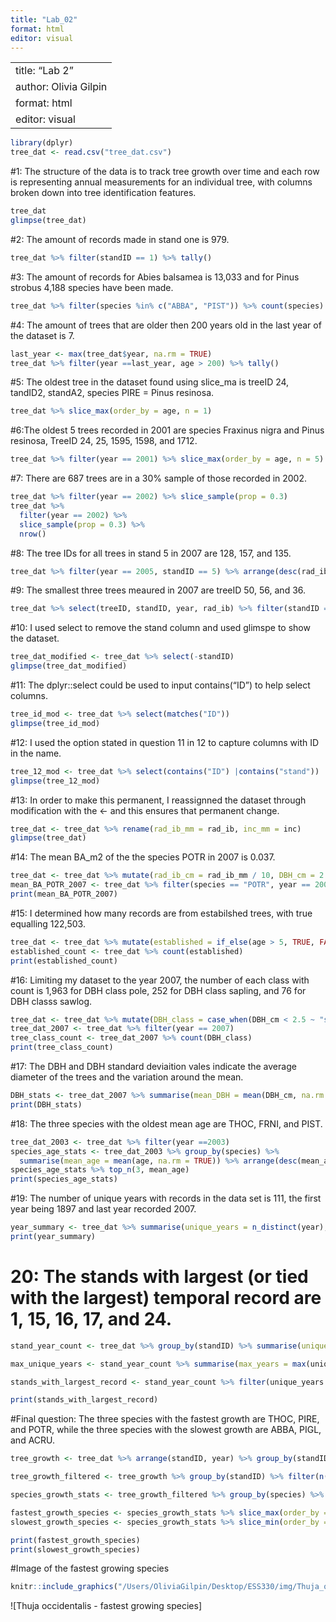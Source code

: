 ```yaml
---
title: "Lab_02"
format: html
editor: visual
---
```


---
title: "Lab 2"
author: Olivia Gilpin
format: html
editor: visual
---

```r
library(dplyr)
tree_dat <- read.csv("tree_dat.csv")
```

#1: The structure of the data is to track tree growth over time and each row is representing annual measurements for an individual tree, with columns broken down into tree identification features. 
```r
tree_dat
glimpse(tree_dat)
```

#2: The amount of records made in stand one is 979. 
```r
tree_dat %>% filter(standID == 1) %>% tally()
```
#3: The amount of records for Abies balsamea is 13,033 and for Pinus strobus 4,188 species have been made. 
```r
tree_dat %>% filter(species %in% c("ABBA", "PIST")) %>% count(species)
```
#4: The amount of trees that are older then 200 years old in the last year of the dataset is 7. 
```r
last_year <- max(tree_dat$year, na.rm = TRUE)
tree_dat %>% filter(year ==last_year, age > 200) %>% tally()
```
#5: The oldest tree in the dataset found using slice_ma is treeID 24, tandID2, standA2, species PIRE = Pinus resinosa. 
```r
tree_dat %>% slice_max(order_by = age, n = 1)
```
#6:The oldest 5 trees recorded in 2001 are species Fraxinus nigra and Pinus resinosa, TreeID 24, 25, 1595, 1598, and 1712. 
```r
tree_dat %>% filter(year == 2001) %>% slice_max(order_by = age, n = 5)
```
#7: There are 687 trees are in a 30% sample of those recorded in 2002. 
```r
tree_dat %>% filter(year == 2002) %>% slice_sample(prop = 0.3) 
tree_dat %>% 
  filter(year == 2002) %>% 
  slice_sample(prop = 0.3) %>% 
  nrow()
```
#8: The tree IDs for all trees in stand 5 in 2007 are 128, 157, and 135. 
```r
tree_dat %>% filter(year == 2005, standID == 5) %>% arrange(desc(rad_ib)) %>% slice_head(n = 3)
```


#9: The smallest three trees meaured in 2007 are treeID 50, 56, and 36. 
```r
tree_dat %>% select(treeID, standID, year, rad_ib) %>% filter(standID == 3, year == 2007) %>% slice_min(order_by = rad_ib, n = 3)
```
#10: I used select to remove the stand column and used glimspe to show the dataset.

```r
tree_dat_modified <- tree_dat %>% select(-standID)
glimpse(tree_dat_modified)
```
#11: The dplyr::select could be used to input contains("ID") to help select columns. 
```r
tree_id_mod <- tree_dat %>% select(matches("ID"))
glimpse(tree_id_mod)
```
#12: I used the option stated in question 11 in 12 to capture columns with ID in the name. 
```r
tree_12_mod <- tree_dat %>% select(contains("ID") |contains("stand"))
glimpse(tree_12_mod)
```
#13: In order to make this permanent, I reassignned the dataset through modification with the <- and this ensures that permanent change. 
```r
tree_dat <- tree_dat %>% rename(rad_ib_mm = rad_ib, inc_mm = inc)
glimpse(tree_dat)
```
#14: The mean BA_m2 of the the species POTR in 2007 is 0.037. 
```r
tree_dat <- tree_dat %>% mutate(rad_ib_cm = rad_ib_mm / 10, DBH_cm = 2 * rad_ib_cm, BA_m2 = 0.00007854 * (DBH_cm^2))
mean_BA_POTR_2007 <- tree_dat %>% filter(species == "POTR", year == 2007) %>% summarise(mean_BA_POTR_2007 = mean(BA_m2, na.rm = TRUE))
print(mean_BA_POTR_2007)
```
#15: I determined how many records are from estabilshed trees, with true equalling 122,503. 
```r
tree_dat <- tree_dat %>% mutate(established = if_else(age > 5, TRUE, FALSE))
established_count <- tree_dat %>% count(established)
print(established_count)
```
#16: Limiting my dataset to the year 2007, the number of each class with count is 1,963 for DBH class pole, 252 for DBH class sapling, and 76 for DBH classs sawlog. 
```r
tree_dat <- tree_dat %>% mutate(DBH_class = case_when(DBH_cm < 2.5 ~ "seedling", DBH_cm >= 2.5 & DBH_cm < 10 ~ "sapling", DBH_cm >= 10 & DBH_cm < 30 ~ "pole", DBH_cm >= 30 ~ "sawlog"))
tree_dat_2007 <- tree_dat %>% filter(year == 2007)
tree_class_count <- tree_dat_2007 %>% count(DBH_class)
print(tree_class_count)
```
#17: The DBH and DBH standard deviaition vales indicate the average diameter of the trees and the variation around the mean. 
```r
DBH_stats <- tree_dat_2007 %>% summarise(mean_DBH = mean(DBH_cm, na.rm = TRUE), sd_DBH = sd(DBH_cm, na.rm = TRUE))
print(DBH_stats)
```
#18: The three species with the oldest mean age are THOC, FRNI, and PIST. 

```r
tree_dat_2003 <- tree_dat %>% filter(year ==2003)
species_age_stats <- tree_dat_2003 %>% group_by(species) %>%
  summarise(mean_age = mean(age, na.rm = TRUE)) %>% arrange(desc(mean_age))
species_age_stats %>% top_n(3, mean_age)
print(species_age_stats)
```
#19: The number of unique years with records in the data set is 111, the first  year being 1897 and last year recorded 2007.
```r
year_summary <- tree_dat %>% summarise(unique_years = n_distinct(year), first_year = min(year, na.rm = TRUE), last_year = max(year, na.rm = TRUE))
print(year_summary)
```
# 20: The stands with largest (or tied with the largest) temporal record are 1, 15, 16, 17, and 24. 
```r
stand_year_count <- tree_dat %>% group_by(standID) %>% summarise(unique_years = n_distinct(year)) %>% ungroup()

max_unique_years <- stand_year_count %>% summarise(max_years = max(unique_years)) %>% pull(max_years)

stands_with_largest_record <- stand_year_count %>% filter(unique_years == max_unique_years)

print(stands_with_largest_record)
```
#Final question: The three species with the fastest growth are THOC, PIRE, and POTR, while the three species with the slowest growth are ABBA, PIGL, and ACRU.
```r
tree_growth <- tree_dat %>% arrange(standID, year) %>% group_by(standID) %>% mutate(annual_growth = DBH_cm - lag(DBH_cm)) %>% filter(!is.na(annual_growth))

tree_growth_filtered <- tree_growth %>% group_by(standID) %>% filter(n() >= 10)

species_growth_stats <- tree_growth_filtered %>% group_by(species) %>% summarise(avg_annual_growth = mean(annual_growth, na.rm = TRUE), sd_annual_growth = sd(annual_growth, na.rm = TRUE))  

fastest_growth_species <- species_growth_stats %>% slice_max(order_by = avg_annual_growth, n = 3)
slowest_growth_species <- species_growth_stats %>% slice_min(order_by = avg_annual_growth, n = 3)

print(fastest_growth_species)
print(slowest_growth_species)
```

#Image of the fastest growing species 
```r
knitr::include_graphics("/Users/OliviaGilpin/Desktop/ESS330/img/Thuja_occidentalis.png")
```
![Thuja occidentalis - fastest growing species]

